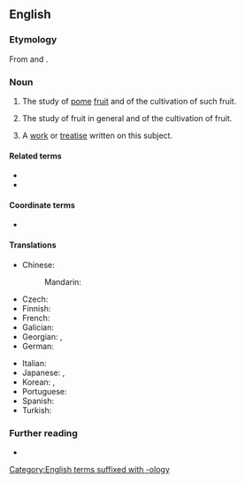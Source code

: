 ==English==

===Etymology===
From {{der|en|la|pōmum||fruit}} and {{m|en|-ology}}.

===Noun===
{{en-noun|-|+}}

# {{lb|en|botany}} The study of [[pome]] [[fruit]] and of the cultivation of such fruit.
# {{lb|en|botany}} The study of fruit in general and of the cultivation of fruit.
# A [[work]] or [[treatise]] written on this subject.

====Related terms====
* {{l|en|pomological}}
* {{l|en|pomologist}}

====Coordinate terms====
* {{l|en|fruticulture}}

====Translations====
{{trans-top|study of fruit in general and of the cultivation of fruit}}
* Chinese:
*: Mandarin: {{t+|cmn|果樹學|tr=guǒshùxué}}
* Czech: {{t+|cs|pomologie|f}}
* Finnish: {{t|fi|pomologia}}
* French: {{t+|fr|pomologie}}
* Galician: {{t+|gl|pomoloxía|f}}
* Georgian: {{t|ka|ჯიშთმცოდნეობა}}, {{t|ka|პომოლოგია}}
* German: {{t+|de|Pomologie|f}}
{{trans-mid}}
* Italian: {{t|it|pomologia}}
* Japanese: {{t|ja|果実学|tr=kajitsugaku}}, {{t|ja|果樹園芸学|tr=kajuengeigaku}}
* Korean: {{t|ko|과실학(果實學)}}, {{t|ko|과수 원예학(果樹園藝學)}}
* Portuguese: {{t|pt|pomologia}}
* Spanish: {{t|es|pomologia}}
* Turkish: {{t|tr|pomoloji}}
{{trans-bottom}}

===Further reading===
* {{pedia}}

[[Category:English terms suffixed with -ology]]